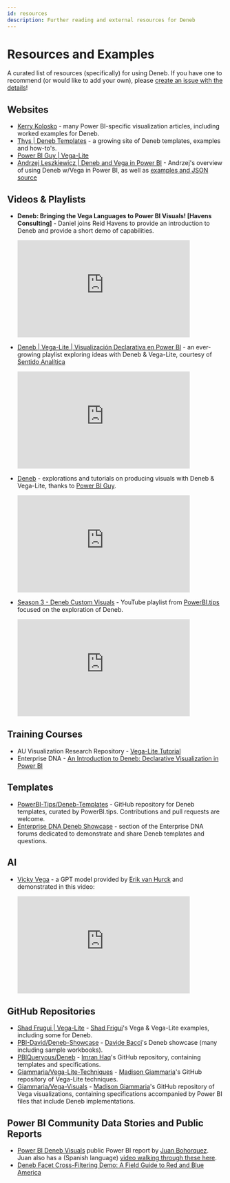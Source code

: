 ---
id: resources
description: Further reading and external resources for Deneb
---

# Resources and Examples

A curated list of resources (specifically) for using Deneb. If you have one to recommend (or would like to add your own), please [create an issue with the details](https://github.com/deneb-viz/deneb-viz.github.io/issues/new)!

## Websites

- [Kerry Kolosko](https://kerrykolosko.com/) - many Power BI-specific visualization articles, including worked
  examples for Deneb.
- [Thys | Deneb Templates](https://thysvdw.github.io/) - a growing site of Deneb templates, examples and how-to's.
- [Power BI Guy | Vega-Lite](https://powerbiguy.co/vegalite/)
- [Andrzej Leszkiewicz | Deneb and Vega in Power BI](https://powerofbi.org/dataviz-galaxy-power-bi-deneb-vega/) - Andrzej's overview of using Deneb w/Vega in Power BI, as well as [examples and JSON source](https://powerofbi.org/deneb-vega-data-visualization-examples/)

## Videos & Playlists

- **Deneb: Bringing the Vega Languages to Power BI Visuals! [Havens Consulting]** -
  Daniel joins Reid Havens to provide an introduction to Deneb and provide a short demo of capabilities.

  <iframe
    width="400"
    height="225"
    src="https://www.youtube.com/embed/bBbFyCohRwg"
    title="YouTube video player"
    frameborder="0"
    allow="accelerometer; autoplay; clipboard-write; encrypted-media; gyroscope; picture-in-picture"
    allowfullscreen
  ></iframe>

- [Deneb | Vega-Lite | Visualización Declarativa en Power BI](https://www.youtube.com/playlist?list=PLf18HMTT3dFhM6EI8Oim-cSYbhHaAvgZs) - an ever-growing playlist exploring ideas with Deneb & Vega-Lite, courtesy of [Sentido Analítica](https://www.youtube.com/channel/UCamYOVD8GwI-G530IBIw5og)

  <iframe
    width="400"
    height="225"
    src="https://www.youtube.com/embed/videoseries?list=PLf18HMTT3dFhM6EI8Oim-cSYbhHaAvgZs"
    title="YouTube video player"
    frameborder="0"
    allow="accelerometer; autoplay; clipboard-write; encrypted-media; gyroscope; picture-in-picture"
    allowfullscreen
  ></iframe>

- [Deneb](https://www.youtube.com/playlist?list=PL6oIJxyQvMGTxh4tREeKflcKVlOfGdyim) - explorations and tutorials on producing visuals with Deneb & Vega-Lite, thanks to [Power BI Guy](https://www.youtube.com/c/PowerBIGuy).

  <iframe
    width="400"
    height="225"
    src="https://www.youtube.com/embed/videoseries?list=PL6oIJxyQvMGTxh4tREeKflcKVlOfGdyim"
    title="YouTube video player"
    frameborder="0"
    allow="accelerometer; autoplay; clipboard-write; encrypted-media; gyroscope; picture-in-picture"
    allowfullscreen
  ></iframe>

- [Season 3 - Deneb Custom Visuals](https://www.youtube.com/playlist?list=PLn1m_aBmgsbEhKYRXC6Tq3e2FJubEND9b) - YouTube playlist from [PowerBI.tips](https://powerbi.tips/) focused on the exploration of Deneb.

  <iframe
    width="400"
    height="225"
    src="https://www.youtube.com/embed/videoseries?list=PLn1m_aBmgsbEhKYRXC6Tq3e2FJubEND9b"
    title="YouTube video player"
    frameborder="0"
    allow="accelerometer; autoplay; clipboard-write; encrypted-media; gyroscope; picture-in-picture"
    allowfullscreen
  ></iframe>

## Training Courses

- AU Visualization Research Repository - [Vega-Lite Tutorial](https://vis-au.github.io/vl/)
- Enterprise DNA - [An Introduction to Deneb: Declarative Visualization in Power BI](https://portal.enterprisedna.co/p/introduction-deneb)

## Templates

- [PowerBI-Tips/Deneb-Templates](https://github.com/PowerBI-tips/Deneb-Templates) - GitHub repository for Deneb templates, curated by PowerBI.tips. Contributions and pull requests are welcome.
- [Enterprise DNA Deneb Showcase](https://forum.enterprisedna.co/c/deneb-showcase) - section of the Enterprise DNA forums dedicated to demonstrate and share Deneb templates and questions.

## AI

- [Vicky Vega](https://bit.ly/VickyVega) - a GPT model provided by [Erik van Hurck](https://www.linkedin.com/in/erikvanhurck) and demonstrated in this video:

  <iframe
    width="400"
    height="225"
    src="https://www.youtube.com/embed/x4B15UR4PlA"
    title="YouTube video player"
    frameborder="0"
    allow="accelerometer; autoplay; clipboard-write; encrypted-media; gyroscope; picture-in-picture"
    allowfullscreen
  ></iframe>

## GitHub Repositories

- [Shad Frugui | Vega-Lite](https://github.com/shadfrigui/vega-lite) - [Shad Frigui](https://twitter.com/shadfrigui)'s Vega & Vega-Lite examples, including some for Deneb.
- [PBI-David/Deneb-Showcase](https://github.com/PBI-David/Deneb-Showcase) - [Davide Bacci](https://www.linkedin.com/in/davbacci)'s Deneb showcase (many including sample workbooks).
- [PBIQueryous/Deneb](https://github.com/PBIQueryous/Deneb) - [Imran Haq](https://www.linkedin.com/in/imranhaqbi)'s GitHub repository, containing templates and specifications.
- [Giammaria/Vega-Lite-Techniques](https://github.com/Giammaria/Vega-Lite-Techniques) - [Madison Giammaria](https://www.linkedin.com/in/madison-giammaria-58463b33)'s GitHub repository of Vega-Lite techniques.
- [Giammaria/Vega-Visuals](https://github.com/Giammaria/Vega-Visuals) - [Madison Giammaria](https://www.linkedin.com/in/madison-giammaria-58463b33)'s GitHub repository of Vega visualizations, containing specifications accompanied by Power BI files that include Deneb implementations.

## Power BI Community Data Stories and Public Reports

- [Power BI Deneb Visuals](https://app.powerbi.com/view?r=eyJrIjoiNWU5YWZkZWQtOGM1NC00MWNmLWIwMWItZWJhNjY1MWJlOGQ3IiwidCI6ImFkMjE3NTNiLWNkZWItNDU1Yi1hZGI3LTc0MDg3YjFhMTM2OCJ9) public Power BI report by [Juan Bohorquez](https://www.linkedin.com/in/juan-david-bohorquez-giraldo-b37b8517b). Juan also has a (Spanish language) [video walking through these here](https://www.youtube.com/watch?v=axUX2yxX8mU).
- [Deneb Facet Cross-Filtering Demo: A Field Guide to Red and Blue America](https://community.powerbi.com/t5/Data-Stories-Gallery/Deneb-Facet-Cross-Filtering-Demo-A-Field-Guide-to-Red-and-Blue/m-p/2181673#M6154)
